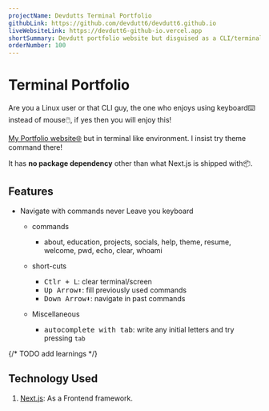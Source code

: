 ```yaml
---
projectName: Devdutts Terminal Portfolio
githubLink: https://github.com/devdutt6/devdutt6.github.io
liveWebsiteLink: https://devdutt6-github-io.vercel.app
shortSummary: Devdutt portfolio website but disguised as a CLI/terminal. Built with Next.js.
orderNumber: 100
---
```



# <HoverUnder color="border-yellow-400">Terminal Portfolio</HoverUnder>

<LinkProject
  github={frontmatter.githubLink}
  website={frontmatter.liveWebsiteLink}
/>

Are you a Linux user or that CLI guy, the one who enjoys using keyboard⌨️ instead of mouse🖱️, if yes then you will enjoy this!

[My Portfolio website🌐](https://devdutt6-github-io.vercel.app/) but in terminal like environment.
I insist try <TagLook>theme</TagLook> command there!

It has **no package dependency** other than what Next.js is shipped with📦.

## <HoverUnder color="border-yellow-400">Features</HoverUnder>

- Navigate with commands never Leave you keyboard

  - commands

    - about, education, projects, socials, help, theme, resume, welcome, pwd, echo, clear, whoami

  - short-cuts

    - <kbd>Ctlr + L</kbd>: clear terminal/screen
    - <kbd>Up Arrow⬆️</kbd>: fill previously used commands
    - <kbd>Down Arrow⬇️</kbd>: navigate in past commands

  - Miscellaneous
    - <kbd>autocomplete with tab</kbd>: write any initial letters and try
      pressing `tab`

{/* TODO add learnings */}

## <HoverUnder color="border-yellow-400">Technology Used</HoverUnder>

1. [Next.js](https://nextjs.org/): As a Frontend framework.
